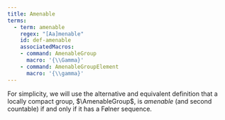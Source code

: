 ```yaml
---
title: Amenable
terms:
  - term: amenable
    regex: "[Aa]menable"
    id: def-amenable
    associatedMacros:
    - command: AmenableGroup
      macro: '{\\Gamma}'
    - command: AmenableGroupElement
      macro: '{\\gamma}'
---
```


::: {#def-amenable}

For simplicity, we will use the alternative and equivalent definition that a locally compact group, $\AmenableGroup$, is *amenable* (and second countable) if and only if it has a Følner sequence.
:::

